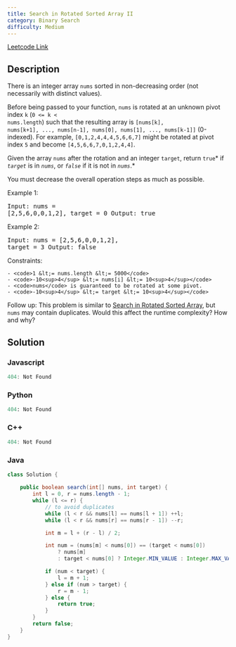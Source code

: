 ```yaml
---
title: Search in Rotated Sorted Array II
category: Binary Search
difficulty: Medium
---
```


<Callout>

[Leetcode Link](https://leetcode.com/problems/search-in-rotated-sorted-array-ii)

</Callout>

## Description
There is an integer array <code>nums</code> sorted in non-decreasing order (not necessarily with distinct values).

Before being passed to your function, <code>nums</code> is rotated at an unknown pivot index <code>k</code> (<code>0 &lt;= k &lt; nums.length</code>) such that the resulting array is <code>[nums[k], nums[k+1], ..., nums[n-1], nums[0], nums[1], ..., nums[k-1]]</code> (0-indexed). For example, <code>[0,1,2,4,4,4,5,6,6,7]</code> might be rotated at pivot index <code>5</code> and become <code>[4,5,6,6,7,0,1,2,4,4]</code>.

Given the array <code>nums</code> after the rotation and an integer <code>target</code>, return <code>true</code>* if *<code>target</code>* is in *<code>nums</code>*, or *<code>false</code>* if it is not in *<code>nums</code>*.*

You must decrease the overall operation steps as much as possible.

 
Example 1:
<br /><pre className="overflow-x-auto">Input: nums = [2,5,6,0,0,1,2], target = 0
Output: true
</pre>Example 2:
<br /><pre className="overflow-x-auto">Input: nums = [2,5,6,0,0,1,2], target = 3
Output: false
</pre>
 
Constraints:


	- <code>1 &lt;= nums.length &lt;= 5000</code>
	- <code>-10<sup>4</sup> &lt;= nums[i] &lt;= 10<sup>4</sup></code>
	- <code>nums</code> is guaranteed to be rotated at some pivot.
	- <code>-10<sup>4</sup> &lt;= target &lt;= 10<sup>4</sup></code>


 
Follow up: This problem is similar to <a href="/problems/search-in-rotated-sorted-array/description/" target="_blank">Search in Rotated Sorted Array</a>, but <code>nums</code> may contain duplicates. Would this affect the runtime complexity? How and why?


## Solution

### Javascript
```javascript
404: Not Found
```
### Python
```python
404: Not Found
```
### C++
```cpp
404: Not Found
```
### Java
```java
class Solution {

    public boolean search(int[] nums, int target) {
        int l = 0, r = nums.length - 1;
        while (l <= r) {
            // to avoid duplicates
            while (l < r && nums[l] == nums[l + 1]) ++l;
            while (l < r && nums[r] == nums[r - 1]) --r;

            int m = l + (r - l) / 2;

            int num = (nums[m] < nums[0]) == (target < nums[0])
                ? nums[m]
                : target < nums[0] ? Integer.MIN_VALUE : Integer.MAX_VALUE;

            if (num < target) {
                l = m + 1;
            } else if (num > target) {
                r = m - 1;
            } else {
                return true;
            }
        }
        return false;
    }
}

```


